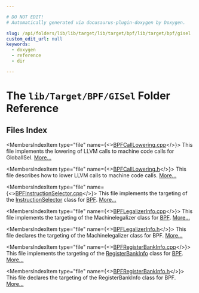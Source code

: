 ```yaml
---

# DO NOT EDIT!
# Automatically generated via docusaurus-plugin-doxygen by Doxygen.

slug: /api/folders/lib/lib/target/lib/target/bpf/lib/target/bpf/gisel
custom_edit_url: null
keywords:
  - doxygen
  - reference
  - dir

---
```





# The `lib/Target/BPF/GISel` Folder Reference

<DoxygenPage pluginConfig={pluginConfig}>



## Files Index

<MembersIndex>

<MembersIndexItem
  type="file"
  name={<><a href="/docs/api/files/lib/lib/target/lib/target/bpf/lib/target/bpf/gisel/bpfcalllowering-cpp">BPFCallLowering.cpp</a></>}>
This file implements the lowering of LLVM calls to machine code calls for GlobalISel. <a href="/docs/api/files/lib/lib/target/lib/target/bpf/lib/target/bpf/gisel/bpfcalllowering-cpp/#details">More...</a>
</MembersIndexItem>

<MembersIndexItem
  type="file"
  name={<><a href="/docs/api/files/lib/lib/target/lib/target/bpf/lib/target/bpf/gisel/bpfcalllowering-h">BPFCallLowering.h</a></>}>
This file describes how to lower LLVM calls to machine code calls. <a href="/docs/api/files/lib/lib/target/lib/target/bpf/lib/target/bpf/gisel/bpfcalllowering-h/#details">More...</a>
</MembersIndexItem>

<MembersIndexItem
  type="file"
  name={<><a href="/docs/api/files/lib/lib/target/lib/target/bpf/lib/target/bpf/gisel/bpfinstructionselector-cpp">BPFInstructionSelector.cpp</a></>}>
This file implements the targeting of the <a href="/docs/api/classes/llvm/instructionselector">InstructionSelector</a> class for <a href="/docs/api/namespaces/llvm/bpf">BPF</a>. <a href="/docs/api/files/lib/lib/target/lib/target/bpf/lib/target/bpf/gisel/bpfinstructionselector-cpp/#details">More...</a>
</MembersIndexItem>

<MembersIndexItem
  type="file"
  name={<><a href="/docs/api/files/lib/lib/target/lib/target/bpf/lib/target/bpf/gisel/bpflegalizerinfo-cpp">BPFLegalizerInfo.cpp</a></>}>
This file implements the targeting of the Machinelegalizer class for <a href="/docs/api/namespaces/llvm/bpf">BPF</a>. <a href="/docs/api/files/lib/lib/target/lib/target/bpf/lib/target/bpf/gisel/bpflegalizerinfo-cpp/#details">More...</a>
</MembersIndexItem>

<MembersIndexItem
  type="file"
  name={<><a href="/docs/api/files/lib/lib/target/lib/target/bpf/lib/target/bpf/gisel/bpflegalizerinfo-h">BPFLegalizerInfo.h</a></>}>
This file declares the targeting of the Machinelegalizer class for BPF. <a href="/docs/api/files/lib/lib/target/lib/target/bpf/lib/target/bpf/gisel/bpflegalizerinfo-h/#details">More...</a>
</MembersIndexItem>

<MembersIndexItem
  type="file"
  name={<><a href="/docs/api/files/lib/lib/target/lib/target/bpf/lib/target/bpf/gisel/bpfregisterbankinfo-cpp">BPFRegisterBankInfo.cpp</a></>}>
This file implements the targeting of the <a href="/docs/api/classes/llvm/registerbankinfo">RegisterBankInfo</a> class for <a href="/docs/api/namespaces/llvm/bpf">BPF</a>. <a href="/docs/api/files/lib/lib/target/lib/target/bpf/lib/target/bpf/gisel/bpfregisterbankinfo-cpp/#details">More...</a>
</MembersIndexItem>

<MembersIndexItem
  type="file"
  name={<><a href="/docs/api/files/lib/lib/target/lib/target/bpf/lib/target/bpf/gisel/bpfregisterbankinfo-h">BPFRegisterBankInfo.h</a></>}>
This file declares the targeting of the RegisterBankInfo class for BPF. <a href="/docs/api/files/lib/lib/target/lib/target/bpf/lib/target/bpf/gisel/bpfregisterbankinfo-h/#details">More...</a>
</MembersIndexItem>

</MembersIndex>


</DoxygenPage>
